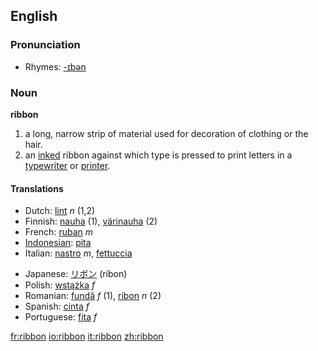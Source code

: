 ==English==

===Pronunciation===
*Rhymes: [[Rhymes:English:-ɪbən|-ɪbən]]

===Noun===
'''ribbon'''

# a long, narrow strip of material used for decoration of clothing or the hair.
# an [[inked]] ribbon against which type is pressed to print letters in a [[typewriter]] or [[printer]].

==== Translations ====
{{top}}
*Dutch: [[lint]] ''n'' (1,2)
*Finnish: [[nauha]] (1), [[värinauha]] (2)
*French: [[ruban]] ''m''
*[[Indonesian]]: [[pita]]
*Italian: [[nastro]] ''m'', [[fettuccia]] {{f}}
{{mid}}
*Japanese: [[リボン]] (ribon)
*Polish: [[wstążka]] ''f''
*Romanian: [[fundă]] ''f'' (1), [[ribon]] ''n'' (2)
*Spanish: [[cinta]] ''f''
*Portuguese: [[fita]] ''f''
{{bottom}}

[[fr:ribbon]]
[[io:ribbon]]
[[it:ribbon]]
[[zh:ribbon]]